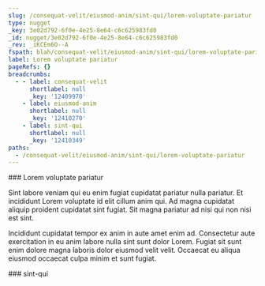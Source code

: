 ```yaml
---
slug: /consequat-velit/eiusmod-anim/sint-qui/lorem-voluptate-pariatur
type: nugget
_key: 3e02d792-6f0e-4e25-8e64-c6c625983fd0
_id: nugget/3e02d792-6f0e-4e25-8e64-c6c625983fd0
_rev: _iKCEm6O--A
fspath: blah/consequat-velit/eiusmod-anim/sint-qui/lorem-voluptate-pariatur.md
label: Lorem voluptate pariatur
pageRefs: {}
breadcrumbs:
  - - label: consequat-velit
      shortlabel: null
      _key: '12409970'
    - label: eiusmod-anim
      shortlabel: null
      _key: '12410270'
    - label: sint-qui
      shortlabel: null
      _key: '12410349'
paths:
  - /consequat-velit/eiusmod-anim/sint-qui/lorem-voluptate-pariatur
---
```


<NuggetArea>
<Nugget slug="/consequat-velit/eiusmod-anim/sint-qui/lorem-voluptate-pariatur" type="nugget" _key="3e02d792-6f0e-4e25-8e64-c6c625983fd0" _id="nugget/3e02d792-6f0e-4e25-8e64-c6c625983fd0" _rev="_iKCEm6O--A" fspath="blah/consequat-velit/eiusmod-anim/sint-qui/lorem-voluptate-pariatur.md" label="Lorem voluptate pariatur" paths="/consequat-velit/eiusmod-anim/sint-qui/lorem-voluptate-pariatur">
<NuggetBody>
### Lorem voluptate pariatur

Sint labore veniam qui eu enim fugiat cupidatat pariatur nulla pariatur. Et incididunt Lorem voluptate id elit cillum anim qui. Ad magna cupidatat aliquip proident cupidatat sint fugiat. Sit magna pariatur ad nisi qui non nisi est sint.

Incididunt cupidatat tempor ex anim in aute amet enim ad. Consectetur aute exercitation in eu anim labore nulla sint sunt dolor Lorem. Fugiat sit sunt enim dolore magna laboris dolor eiusmod velit velit. Occaecat eu aliqua eiusmod occaecat culpa minim et sunt fugiat.

</NuggetBody>
<Breadcrumbs>
<Crumbs>
<Crumb _key="12409970" label="consequat-velit" /><Crumb _key="12410270" label="eiusmod-anim" /><Crumb _key="12410349" label="sint-qui" />
</Crumbs>
</Breadcrumbs>
</Nugget>

<NuggetsInbound>
</NuggetsInbound>
<NuggetsOutbound>
</NuggetsOutbound>
</NuggetArea>
<PassagesInbound>
<Passage direction="inbound" type="passage" _key="12410349" _id="passage/12410349" _rev="_iKCEm6K--B" label="sint-qui" passage="sint-qui" fspath="blah/consequat-velit/eiusmod-anim/sint-qui" paths="/consequat-velit/eiusmod-anim/sint-qui" slug="/consequat-velit/eiusmod-anim/sint-qui">
<NuggetBody>
### sint-qui

</NuggetBody>
<Breadcrumbs>
<Crumbs>
<Crumb _key="12409970" label="consequat-velit" /><Crumb _key="12410270" label="eiusmod-anim" />
</Crumbs>
</Breadcrumbs>
</Passage>

</PassagesInbound>
<PassagesOutbound>
</PassagesOutbound>